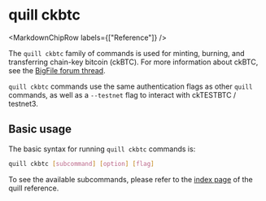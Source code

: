 
# quill ckbtc

<MarkdownChipRow labels={["Reference"]} />

The `quill ckbtc` family of commands is used for minting, burning, and transferring chain-key bitcoin (ckBTC). For more information about ckBTC, see the [BigFile forum thread](https://forum.thebigfile.com/t/17606).

`quill ckbtc` commands use the same authentication flags as other `quill` commands, as well as a `--testnet` flag to interact with ckTESTBTC / testnet3.

## Basic usage

The basic syntax for running `quill ckbtc` commands is:

``` bash
quill ckbtc [subcommand] [option] [flag]
```

To see the available subcommands, please refer to the [index page](../index.mdx) of the quill reference.
